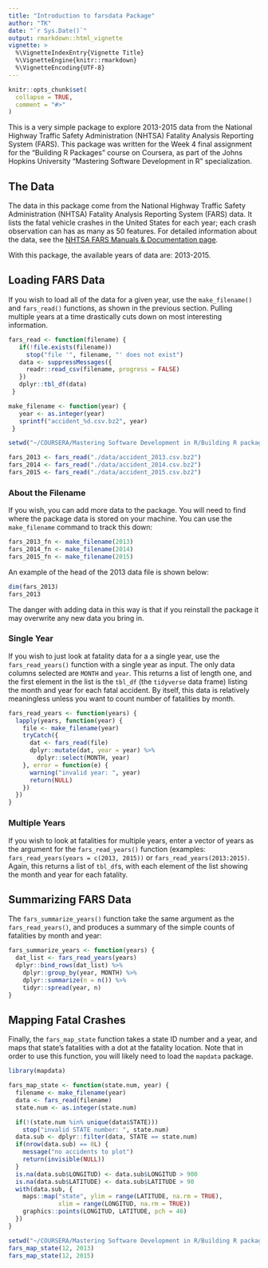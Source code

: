 ---
title: "Introduction to farsdata Package"
author: "TK"
date: "`r Sys.Date()`"
output: rmarkdown::html_vignette
vignette: >
  %\VignetteIndexEntry{Vignette Title}
  %\VignetteEngine{knitr::rmarkdown}
  %\VignetteEncoding{UTF-8}
---

```{r setup, include = FALSE}
knitr::opts_chunk$set(
  collapse = TRUE,
  comment = "#>"
)
```

This is a very simple package to explore 2013-2015 data from the National Highway Traffic Safety Administration (NHTSA) Fatality Analysis Reporting System (FARS).  This package was written for the Week 4 final assignment for the "Building R Packages" course on Coursera, as part of the Johns Hopkins University "Mastering Software Development in R" specialization.

## The Data

The data in this package come from the National Highway Traffic Safety Administration (NHTSA) Fatality Analysis Reporting System (FARS) data.  It lists the fatal vehicle crashes in the United States for each year; each crash observation can has as many as 50 features.
For detailed information about the data, see the [NHTSA FARS Manuals & Documentation page](https://crashstats.nhtsa.dot.gov/#/DocumentTypeList/4). 

With this package, the available years of data are: 2013-2015.  

## Loading FARS Data

If you wish to load all of the data for a given year, use the `make_filename()` and `fars_read()` functions, as shown in the previous section.  Pulling multiple years at a time drastically cuts down on most interesting information.

```{r read the file }
fars_read <- function(filename) {
   if(!file.exists(filename))
     stop("file '", filename, "' does not exist")
   data <- suppressMessages({
     readr::read_csv(filename, progress = FALSE)
   })
   dplyr::tbl_df(data)
 }

make_filename <- function(year) {
   year <- as.integer(year)
   sprintf("accident_%d.csv.bz2", year)
 }

```

```{r, results='hide'}
setwd("~/COURSERA/Mastering Software Development in R/Building R packages/Farsdata")

fars_2013 <- fars_read("./data/accident_2013.csv.bz2")
fars_2014 <- fars_read("./data/accident_2014.csv.bz2")
fars_2015 <- fars_read("./data/accident_2015.csv.bz2")
```
### About the Filename

If you wish, you can add more data to the package.  You will need to find where the package data is stored on your machine.  You can use the `make_filename` command to track this down:

```{r }
fars_2013_fn <- make_filename(2013)
fars_2014_fn <- make_filename(2014)
fars_2015_fn <- make_filename(2015)
```

An example of the head of the 2013 data file is shown below:
```{r}
dim(fars_2013)
fars_2013
```

The danger with adding data in this way is that if you reinstall the package it may overwrite any new data you bring in.

### Single Year

If you wish to just look at fatality data for a a single year, use the `fars_read_years()` function with a single year as input. The only data columns selected are `MONTH` and `year`.  This returns a list of length one, and the first element in the list is the `tbl_df` (the `tidyverse` data frame) listing the month and year for each fatal accident.  By itself, this data is relatively meaningless unless you want to count number of fatalities by month.

```{r single_year}

fars_read_years <- function(years) {
  lapply(years, function(year) {
    file <- make_filename(year)
    tryCatch({
      dat <- fars_read(file)
      dplyr::mutate(dat, year = year) %>%
        dplyr::select(MONTH, year)
    }, error = function(e) {
      warning("invalid year: ", year)
      return(NULL)
    })
  })
}
```


### Multiple Years

If you wish to look at fatalities for multiple years, enter a vector of years as the argument for the `fars_read_years()` function (examples: `fars_read_years(years = c(2013, 2015))` or `fars_read_years(2013:2015)`.  Again, this returns a list of `tbl_df`s,  with each element of the list showing the month and year for each fatality. 


## Summarizing FARS Data

The `fars_summarize_years()` function take the same argument as the `fars_read_years()`, and produces a summary of the simple counts of fatalities by month and year: 

```{r summarize_data}

fars_summarize_years <- function(years) {
  dat_list <- fars_read_years(years)
  dplyr::bind_rows(dat_list) %>%
    dplyr::group_by(year, MONTH) %>%
    dplyr::summarize(n = n()) %>%
    tidyr::spread(year, n)
}

```


## Mapping Fatal Crashes

Finally, the `fars_map_state` function takes a state ID number and a year, and maps that state's fatalities with a dot at the fatality location.  Note that in order to use this function, you will likely need to load the `mapdata` package.  

```{r mapping_crashes, warning =FALSE, message=FALSE}
library(mapdata)

fars_map_state <- function(state.num, year) {
  filename <- make_filename(year)
  data <- fars_read(filename)
  state.num <- as.integer(state.num)

  if(!(state.num %in% unique(data$STATE)))
    stop("invalid STATE number: ", state.num)
  data.sub <- dplyr::filter(data, STATE == state.num)
  if(nrow(data.sub) == 0L) {
    message("no accidents to plot")
    return(invisible(NULL))
  }
  is.na(data.sub$LONGITUD) <- data.sub$LONGITUD > 900
  is.na(data.sub$LATITUDE) <- data.sub$LATITUDE > 90
  with(data.sub, {
    maps::map("state", ylim = range(LATITUDE, na.rm = TRUE),
              xlim = range(LONGITUD, na.rm = TRUE))
    graphics::points(LONGITUD, LATITUDE, pch = 46)
  })
}

```

```{r, echo=TRUE}
setwd("~/COURSERA/Mastering Software Development in R/Building R packages/Farsdata/data")
fars_map_state(12, 2013)
fars_map_state(12, 2015)
```

